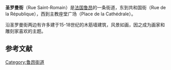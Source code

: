 '''圣罗曼街'''（Rue Saint-Romain）是[[法国|法国]][[鲁昂|鲁昂]]的一条街道，东到共和国街（Rue de la République），西到主教座堂广场（Place de la Cathédrale）。

沿圣罗曼街两边有许多建于15-18世纪的木筋墙建筑，风景如画，因之成为画家和雕刻家喜欢的主题。

== 参考文献 ==
<references />

[[Category:鲁昂街道|Category:鲁昂街道]]
